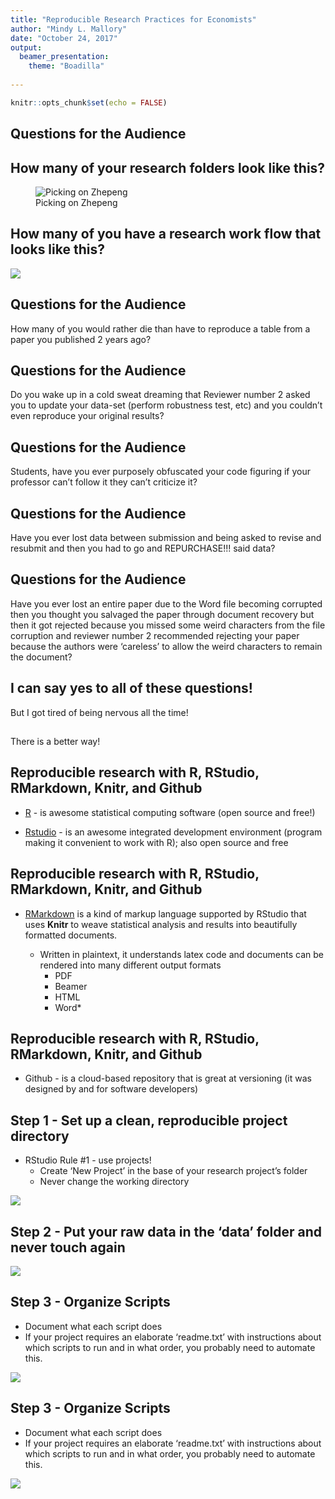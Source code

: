 ```yaml
---
title: "Reproducible Research Practices for Economists"
author: "Mindy L. Mallory"
date: "October 24, 2017"
output:
  beamer_presentation: 
    theme: "Boadilla"
  
---
```


```r
knitr::opts_chunk$set(echo = FALSE)
```


## Questions for the Audience

## How many of your research folders look like this?


![Picking on Zhepeng](presentation-assets/picking-on-zhepeng.png)




## How many of you have a research work flow that looks like this?

![](presentation-assets/workflow.png)


## Questions for the Audience

\centering

How many of you would rather die than have to reproduce a table from a paper you published 2 years ago? \par




## Questions for the Audience


\centering
Do you wake up in a cold sweat dreaming that Reviewer number 2 asked you to update your data-set (perform robustness test, etc) and you couldn't even reproduce your original results? \par




## Questions for the Audience

\centering
Students, have you ever purposely obfuscated your code figuring if your professor can't follow it they can't criticize it? \par




## Questions for the Audience

\centering
Have you ever lost data between submission and being asked to revise and resubmit and then you had to go and REPURCHASE!!! said data? \par



##  Questions for the Audience 

\centering
Have you ever lost an entire paper due to the Word file becoming corrupted then you thought you salvaged the paper through document recovery but then it got rejected because you missed some weird characters from the file corruption and reviewer number 2 recommended rejecting your paper because the authors were 'careless' to allow the weird characters to remain the document? \par



## I can say yes to all of these questions! 

\centering
But I got tired of being nervous all the time! \par


##


\centering
  There is a better way!\par


## Reproducible research with R, RStudio, RMarkdown, Knitr, and Github

  + [R](https://www.r-project.org/) - is awesome statistical computing software (open source and free!)  
  
  
  + [Rstudio](https://www.rstudio.com/) - is an awesome integrated development environment (program making it convenient to work with R); also open source and free  


## Reproducible research with R, RStudio, RMarkdown, Knitr, and Github

  + [RMarkdown](http://rmarkdown.rstudio.com/) is a kind of markup language supported by RStudio that uses **Knitr** to weave statistical analysis and results into beautifully formatted documents.  
  
    + Written in plaintext, it understands latex code and documents can be rendered into many different output formats
        + PDF
        + Beamer
        + HTML
        + Word*


## Reproducible research with R, RStudio, RMarkdown, Knitr, and Github


  + Github - is a cloud-based repository that is great at versioning (it was designed by and for software developers)
      
      
      
## Step 1 - Set up a clean, reproducible project directory

+ RStudio Rule #1 - use projects!  
  + Create 'New Project' in the base of your research project's folder
  + Never change the working directory

![](presentation-assets/directory.png)



## Step 2 - Put your raw data in the 'data' folder and never touch again 

![](presentation-assets/data-directory.png)

## Step 3 - Organize Scripts

+ Document what each script does  
+ If your project requires an elaborate 'readme.txt' with instructions about which scripts to run and in what order, you probably need to automate this. 

![](presentation-assets/script.png)

## Step 3 - Organize Scripts

+ Document what each script does  
+ If your project requires an elaborate 'readme.txt' with instructions about which scripts to run and in what order, you probably need to automate this. 


![](presentation-assets/script2.png)




